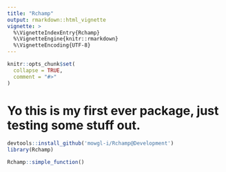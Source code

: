 ```yaml
---
title: "Rchamp"
output: rmarkdown::html_vignette
vignette: >
  %\VignetteIndexEntry{Rchamp}
  %\VignetteEngine{knitr::rmarkdown}
  %\VignetteEncoding{UTF-8}
---
```


```r
knitr::opts_chunk$set(
  collapse = TRUE,
  comment = "#>"
)
```

# Yo this is my first ever package, just testing some stuff out. 

```r
devtools::install_github('mowgl-i/Rchamp@Development')
library(Rchamp)

Rchamp::simple_function()

```
